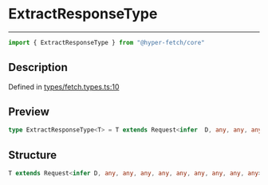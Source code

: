 

# ExtractResponseType

<div class="api-docs__separator" data-reactroot="">

---

</div><div class="api-docs__import" data-reactroot="">

```ts
import { ExtractResponseType } from "@hyper-fetch/core"
```

</div><div class="api-docs__section">

## Description

</div><div class="api-docs__description"><span class="api-docs__do-not-parse">



</span></div><p class="api-docs__definition">

Defined in [types/fetch.types.ts:10](https://github.com/BetterTyped/hyper-fetch/blob/cc329b91/packages/core/src/types/fetch.types.ts#L10)

</p><div class="api-docs__section">

## Preview

</div><div class="api-docs__preview type single">

```ts
type ExtractResponseType<T> = T extends Request<infer  D, any, any, any, any, any, any, any, any, any> ? D : never;
```

</div><div class="api-docs__section">

## Structure

</div><div class="api-docs__returns">

```ts
T extends Request<infer D, any, any, any, any, any, any, any, any, any> ? D : never
```

</div>